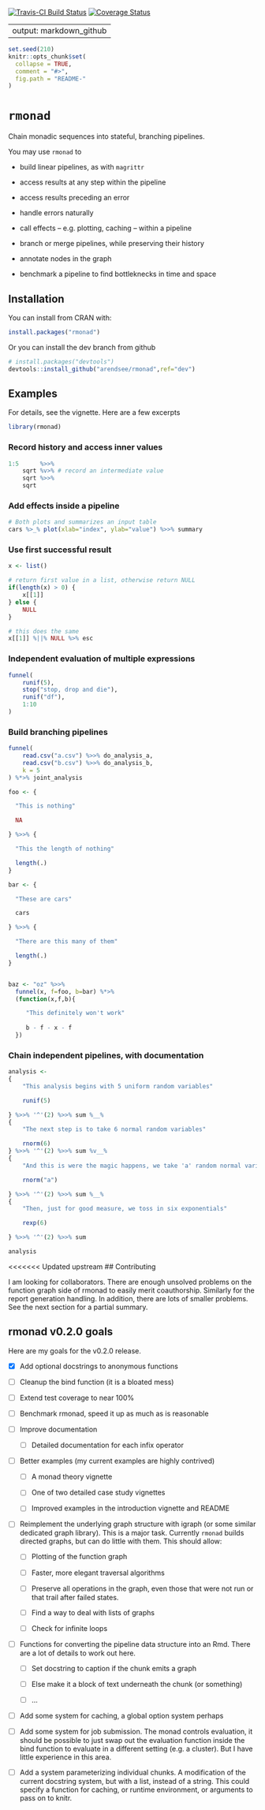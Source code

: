 [![Travis-CI Build Status](https://travis-ci.org/arendsee/rmonad.svg?branch=dev)](https://travis-ci.org/arendsee/rmonad)
[![Coverage Status](https://img.shields.io/codecov/c/github/arendsee/rmonad/dev.svg)](https://codecov.io/github/arendsee/rmonad?branch=dev)

---
output: markdown_github 
---

<!-- README.md is generated from README.Rmd. Please edit that file -->


```r
set.seed(210)
knitr::opts_chunk$set(
  collapse = TRUE,
  comment = "#>",
  fig.path = "README-"
)
```

# `rmonad`

Chain monadic sequences into stateful, branching pipelines.

You may use `rmonad` to

 * build linear pipelines, as with `magrittr`

 * access results at any step within the pipeline

 * access results preceding an error

 * handle errors naturally

 * call effects -- e.g. plotting, caching -- within a pipeline

 * branch or merge pipelines, while preserving their history

 * annotate nodes in the graph

 * benchmark a pipeline to find bottleknecks in time and space 


## Installation

You can install from CRAN with:

```r
install.packages("rmonad")
```

Or you can install the dev branch from github

```r
# install.packages("devtools")
devtools::install_github("arendsee/rmonad",ref="dev")
```

## Examples

For details, see the vignette. Here are a few excerpts

```r
library(rmonad)
```


### Record history and access inner values

```r
1:5      %>>%
    sqrt %v>% # record an intermediate value
    sqrt %>>%
    sqrt
```


### Add effects inside a pipeline

```r
# Both plots and summarizes an input table
cars %>_% plot(xlab="index", ylab="value") %>>% summary
```


### Use first successful result

```r
x <- list()

# return first value in a list, otherwise return NULL
if(length(x) > 0) {
    x[[1]]
} else {
    NULL
}

# this does the same
x[[1]] %||% NULL %>% esc
```


### Independent evaluation of multiple expressions

```r
funnel(
    runif(5),
    stop("stop, drop and die"),
    runif("df"),
    1:10
)
```


### Build branching pipelines

```r
funnel(
    read.csv("a.csv") %>>% do_analysis_a,
    read.csv("b.csv") %>>% do_analysis_b,
    k = 5
) %*>% joint_analysis
```

```r
foo <- {

  "This is nothing"

  NA

} %>>% {

  "This the length of nothing"

  length(.) 
}

bar <- {

  "These are cars"

  cars

} %>>% {

  "There are this many of them"

  length(.)
}


baz <- "oz" %>>%
  funnel(x, f=foo, b=bar) %*>%
  (function(x,f,b){

     "This definitely won't work"
     
     b - f - x - f
  })
```


### Chain independent pipelines, with documentation

```r
analysis <- 
{
    "This analysis begins with 5 uniform random variables"

    runif(5)

} %>>% '^'(2) %>>% sum %__%
{
    "The next step is to take 6 normal random variables"

    rnorm(6)  
} %>>% '^'(2) %>>% sum %v__%
{
    "And this is were the magic happens, we take 'a' random normal variables"

    rnorm("a")

} %>>% '^'(2) %>>% sum %__%
{
    "Then, just for good measure, we toss in six exponentials"

    rexp(6)

} %>>% '^'(2) %>>% sum

analysis
```

<<<<<<< Updated upstream
## Contributing

I am looking for collaborators. There are enough unsolved problems on the
function graph side of rmonad to easily merit coauthorship. Similarly for the
report generation handling. In addition, there are lots of smaller problems.
See the next section for a partial summary.

## rmonad v0.2.0 goals

Here are my goals for the v0.2.0 release.

 - [x] Add optional docstrings to anonymous functions 

 - [ ] Cleanup the bind function (it is a bloated mess)

 - [ ] Extend test coverage to near 100%

 - [ ] Benchmark rmonad, speed it up as much as is reasonable

 - [ ] Improve documentation
      
   - [ ] Detailed documentation for each infix operator

 - [ ] Better examples (my current examples are highly contrived)

   - [ ] A monad theory vignette

   - [ ] One of two detailed case study vignettes

   - [ ] Improved examples in the introduction vignette and README

 - [ ] Reimplement the underlying graph structure with igraph (or some similar
   dedicated graph library). This is a major task. Currently `rmonad` builds
   directed graphs, but can do little with them. This should allow:

   - [ ] Plotting of the function graph

   - [ ] Faster, more elegant traversal algorithms

   - [ ] Preserve all operations in the graph, even those that were not run
     or that trail after failed states.

   - [ ] Find a way to deal with lists of graphs

   - [ ] Check for infinite loops

 - [ ] Functions for converting the pipeline data structure into an Rmd. There
   are a lot of details to work out here.

   - [ ] Set docstring to caption if the chunk emits a graph

   - [ ] Else make it a block of text underneath the chunk (or something)

   - [ ] ...

 - [ ] Add some system for caching, a global option system perhaps

 - [ ] Add some system for job submission. The monad controls evaluation, it
   should be possible to just swap out the evaluation function inside the bind
   function to evaluate in a different setting (e.g. a cluster). But I have
   little experience in this area.

 - [ ] Add a system parameterizing individual chunks. A modification of the
   current docstring system, but with a list, instead of a string. This could
   specify a function for caching, or runtime environment, or arguments to pass
   on to knitr.
